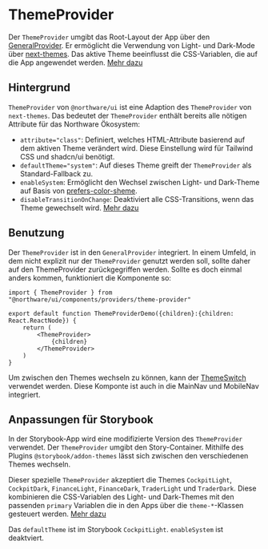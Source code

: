 
<Meta title="Components/Providers/ThemeProvider" />

# ThemeProvider

Der `ThemeProvider` umgibt das Root-Layout der App über den [GeneralProvider](?path=/docs/components-providers-generalprovider--docs).
Er ermöglicht die Verwendung von Light- und Dark-Mode über [next-themes](https://github.com/pacocoursey/next-themes).
Das aktive Theme beeinflusst die CSS-Variablen, die auf die App angewendet werden. [Mehr dazu](?path=/docs/northware-ui-css-theme--docs)

<ShadcnDocs path="dark-mode/next" />
<ViewSource path="components/providers/theme-provider.tsx" />

## Hintergrund

`ThemeProvider` von `@northware/ui` ist eine Adaption des `ThemeProvider` von `next-themes`.
Das bedeutet der `ThemeProvider` enthält bereits alle nötigen Attribute für das Northware Ökosystem:

- `attribute="class"`: Definiert, welches HTML-Attribute basierend auf dem aktiven Theme verändert wird. Diese Einstellung wird für Tailwind CSS und shadcn/ui benötigt.
- `defaultTheme="system"`: Auf dieses Theme greift der `ThemeProvider` als Standard-Fallback zu.
- `enableSystem`: Ermöglicht den Wechsel zwischen Light- und Dark-Theme auf Basis von [prefers-color-sheme](https://developer.mozilla.org/de/docs/Web/CSS/@media/prefers-color-scheme).
- `disableTransitionOnChange`: Deaktiviert alle CSS-Transitions, wenn das Theme gewechselt wird. [Mehr dazu](https://github.com/pacocoursey/next-themes#disable-transitions-on-theme-change)

## Benutzung

Der `ThemeProvider` ist in den `GeneralProvider` integriert. In einem Umfeld, in dem nicht explizit nur der `ThemeProvider` genutzt werden soll,
sollte daher auf den ThemeProvider zurückgegriffen werden. Sollte es doch einmal anders kommen, funktioniert die Komponente so:

```tsx
import { ThemeProvider } from "@northware/ui/components/providers/theme-provider"

export default function ThemeProviderDemo({children}:{children: React.ReactNode}) {
    return (
        <ThemeProvider>
            {children}
        </ThemeProvider>
    )
}
```

Um zwischen den Themes wechseln zu können, kann der [ThemeSwitch](#) verwendet werden.
Diese Komponte ist auch in die MainNav und MobileNav integriert.

## Anpassungen für Storybook

In der Storybook-App wird eine modifizierte Version des `ThemeProvider` verwendet.
Der `ThemeProvider` umgibt den Story-Container. Mithilfe des Plugins `@storybook/addon-themes` lässt sich zwischen den verschiedenen Themes wechseln.

Dieser spezielle `ThemeProvider` akzeptiert die Themes `CockpitLight`, `CockpitDark`, `FinanceLight`, `FinanceDark`, `TraderLight` und `TraderDark`.
Diese kombinieren die CSS-Variablen des Light- und Dark-Themes mit den passenden `primary` Variablen die in den Apps über die `theme-*`-Klassen gesteuert werden. [Mehr dazu](?path=/docs/northware-ui-css-theme--docs#theme-klassen-für-storybook)

Das `defaultTheme` ist im Storybook `CockpitLight`. `enableSystem` ist deaktviert.